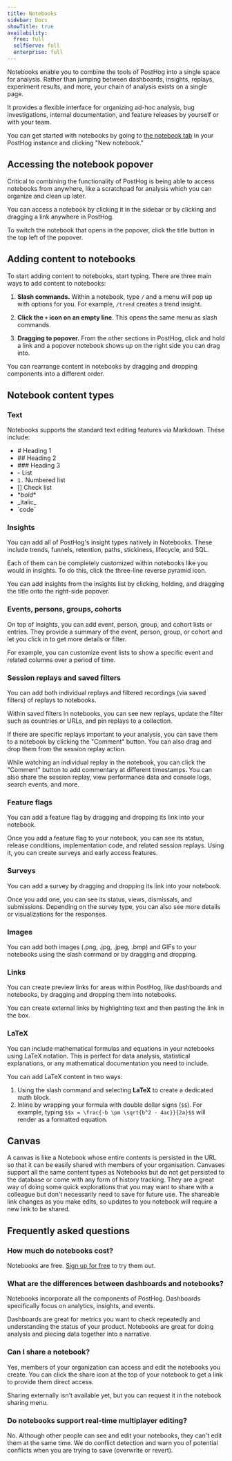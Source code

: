 ```yaml
---
title: Notebooks
sidebar: Docs
showTitle: true
availability:
  free: full
  selfServe: full
  enterprise: full
---
```



Notebooks enable you to combine the tools of PostHog into a single space for analysis. Rather than jumping between dashboards, insights, replays, experiment results, and more, your chain of analysis exists on a single page.

It provides a flexible interface for organizing ad-hoc analysis, bug investigations, internal documentation, and feature releases by yourself or with your team.

You can get started with notebooks by going to [the notebook tab](https://app.posthog.com/notebooks) in your PostHog instance and clicking "New notebook."

## Accessing the notebook popover

Critical to combining the functionality of PostHog is being able to access notebooks from anywhere, like a scratchpad for analysis which you can organize and clean up later.

You can access a notebook by clicking it in the sidebar or by clicking and dragging a link anywhere in PostHog.

<ProductVideo
    videoLight={popoverLight} 
    videoDark={popoverDark}
    alt="Popover icon" 
    classes="rounded"
/>

To switch the notebook that opens in the popover, click the title button in the top left of the popover.

<ProductVideo
    videoLight={switchLight} 
    videoDark={switchDark}
    alt="Switch popover notebook" 
    classes="rounded"
/>

## Adding content to notebooks

To start adding content to notebooks, start typing. There are three main ways to add content to notebooks:

1. **Slash commands.** Within a notebook, type `/` and a menu will pop up with options for you. For example, `/trend` creates a trend insight.

<ProductVideo
    videoLight={slashLight} 
    videoDark={slashDark}
    alt="Slash command" 
    classes="rounded"
/>

2. **Click the `+` icon on an empty line**. This opens the same menu as slash commands.

<ProductVideo
    videoLight={plusLight} 
    videoDark={plusDark}
    alt="Plus icon" 
    classes="rounded"
/>

3. **Dragging to popover.** From the other sections in PostHog, click and hold a link and a popover notebook shows up on the right side you can drag into. 

<ProductVideo
    videoLight={dragLight} 
    videoDark={dragDark}
    alt="Drag and drop" 
    classes="rounded"
/>

You can rearrange content in notebooks by dragging and dropping components into a different order.

## Notebook content types

### Text

Notebooks supports the standard text editing features via Markdown. These include:

- \# Heading 1
- \## Heading 2
- \### Heading 3
- \- List
- `1.` Numbered list
- [] Check list
- \**bold**
- \_italic\_
- \`code\`

### Insights

You can add all of PostHog's insight types natively in Notebooks. These include trends, funnels, retention, paths, stickiness, lifecycle, and SQL.

Each of them can be completely customized within notebooks like you would in insights. To do this, click the three-line reverse pyramid icon.

<ProductVideo
    videoLight={insightsLight} 
    videoDark={insightsDark}
    alt="Insight" 
    classes="rounded"
/>

You can add insights from the insights list by clicking, holding, and dragging the title onto the right-side popover.

### Events, persons, groups, cohorts

On top of insights, you can add event, person, group, and cohort lists or entries. They provide a summary of the event, person, group, or cohort and let you click in to get more details or filter.

For example, you can customize event lists to show a specific event and related columns over a period of time. 

<ProductScreenshot
    imageLight={eventsLight} 
    imageDark={eventsDark}
    alt="Events" 
    classes="rounded"
/>

### Session replays and saved filters

You can add both individual replays and filtered recordings (via saved filters) of replays to notebooks. 

Within saved filters in notebooks, you can see new replays, update the filter such as countries or URLs, and pin replays to a collection.

If there are specific replays important to your analysis, you can save them to a notebook by clicking the "Comment" button. You can also drag and drop them from the session replay action.

<ProductVideo
    videoLight={playlistLight} 
    videoDark={playlistDark}
    alt="Playlist" 
    classes="rounded"
/>

While watching an individual replay in the notebook, you can click the "Comment" button to add commentary at different timestamps. You can also share the session replay, view performance data and console logs, search events, and more.
 
<ProductVideo
    videoLight={replayLight} 
    videoDark={replayDark}
    alt="Replay with comments" 
    classes="rounded"
/>

### Feature flags

You can add a feature flag by dragging and dropping its link into your notebook.

Once you add a feature flag to your notebook, you can see its status, release conditions, implementation code, and related session replays. Using it, you can create surveys and early access features. 

<ProductScreenshot
    imageLight={flagLight} 
    imageDark={flagDark}
    alt="Flag" 
    classes="rounded"
/>

### Surveys

You can add a survey by dragging and dropping its link into your notebook. 

Once you add one, you can see its status, views, dismissals, and submissions. Depending on the survey type, you can also see more details or visualizations for the responses. 

<ProductScreenshot
    imageLight={surveyLight} 
    imageDark={surveyDark}
    alt="Survey" 
    classes="rounded"
/>

### Images

You can add both images (.png, .jpg, .jpeg, .bmp) and GIFs to your notebooks using the slash command or by dragging and dropping. 

### Links

You can create preview links for areas within PostHog, like dashboards and notebooks, by dragging and dropping them into notebooks.

You can create external links by highlighting text and then pasting the link in the box.

### LaTeX

You can include mathematical formulas and equations in your notebooks using LaTeX notation. This is perfect for data analysis, statistical explanations, or any mathematical documentation you need to include.

You can add LaTeX content in two ways:

1. Using the slash command and selecting **LaTeX** to create a dedicated math block.
2. Inline by wrapping your formula with double dollar signs (`$$`). For example, typing `$$x = \frac{-b \pm \sqrt{b^2 - 4ac}}{2a}$$` will render as a formatted equation.

## Canvas

A canvas is like a Notebook whose entire contents is persisted in the URL so that it can be easily shared with members of your organisation. Canvases support all the same content types as Notebooks but do not get persisted to the database or come with any form of history tracking. They are a great way of doing some quick explorations that you may want to share with a colleague but don't necessarily need to save for future use. The shareable link changes as you make edits, so updates to you notebook will require a new link to be shared.

## Frequently asked questions

### How much do notebooks cost?

Notebooks are free. [Sign up for free](https://app.posthog.com/signup) to try them out.

### What are the differences between dashboards and notebooks?

Notebooks incorporate all the components of PostHog. Dashboards specifically focus on analytics, insights, and events. 

Dashboards are great for metrics you want to check repeatedly and understanding the status of your product. Notebooks are great for doing analysis and piecing data together into a narrative.

### Can I share a notebook?

Yes, members of your organization can access and edit the notebooks you create. You can click the share icon at the top of your notebook to get a link to provide them direct access.

Sharing externally isn't available yet, but you can request it in the notebook sharing menu.

### Do notebooks support real-time multiplayer editing?

No. Although other people can see and edit your notebooks, they can't edit them at the same time. We do conflict detection and warn you of potential conflicts when you are trying to save (overwrite or revert).
